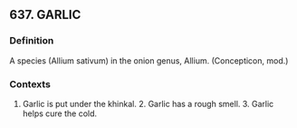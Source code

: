 ## 637. GARLIC
### Definition
A species (Allium sativum) in the onion genus, Allium. (Concepticon, mod.)

### Contexts
1. Garlic is put under the khinkal. 2. Garlic has a rough smell. 3. Garlic helps cure the  cold.

